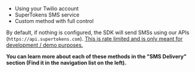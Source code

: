 
- Using your Twilio account
- SuperTokens SMS service
- Custom method with full control

By default, if nothing is configured, the SDK will send SMSs using our APIs (`https://api.supertokens.com`). <ins>This is rate limited and is only meant for development / demo purposes.</ins>

**You can learn more about each of these methods in the "SMS Delivery" section (Find it in the navigation list on the left).**